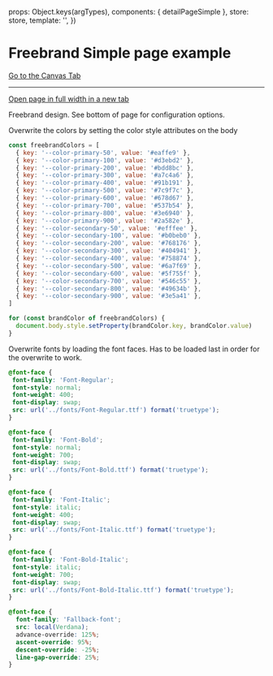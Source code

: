 
<Meta of={FreebrandPageSimpleStories} />

  props: Object.keys(argTypes),
  components: { detailPageSimple },
  store: store,
  template: '<detailPageSimple :isFreebrand="true" />',
})

# Freebrand Simple page example

<a href="?path=/story/pages-freebrand-detail-page-simple--example">
  Go to the Canvas Tab
</a>

***

<a href="?id=pages-freebrand-detail-page-simple--example" target="_blank">
  Open page in full width in a new tab
</a>

Freebrand design. See bottom of page for configuration options.

<Canvas>
  <Story of={FreebrandPageSimpleStories.Example} />
</Canvas>

Overwrite the colors by setting the color style attributes on the body

```javascript
const freebrandColors = [
  { key: '--color-primary-50', value: '#eaffe9' },
  { key: '--color-primary-100', value: '#d3ebd2' },
  { key: '--color-primary-200', value: '#bdd8bc' },
  { key: '--color-primary-300', value: '#a7c4a6' },
  { key: '--color-primary-400', value: '#91b191' },
  { key: '--color-primary-500', value: '#7c9f7c' },
  { key: '--color-primary-600', value: '#678d67' },
  { key: '--color-primary-700', value: '#537b54' },
  { key: '--color-primary-800', value: '#3e6940' },
  { key: '--color-primary-900', value: '#2a582e' },
  { key: '--color-secondary-50', value: '#efffee' },
  { key: '--color-secondary-100', value: '#b0beb0' },
  { key: '--color-secondary-200', value: '#768176' },
  { key: '--color-secondary-300', value: '#404941' },
  { key: '--color-secondary-400', value: '#758874' },
  { key: '--color-secondary-500', value: '#6a7f69' },
  { key: '--color-secondary-600', value: '#5f755f' },
  { key: '--color-secondary-700', value: '#546c55' },
  { key: '--color-secondary-800', value: '#49634b' },
  { key: '--color-secondary-900', value: '#3e5a41' },
]

for (const brandColor of freebrandColors) {
  document.body.style.setProperty(brandColor.key, brandColor.value)
}
```

Overwrite fonts by loading the font faces. Has to be loaded last in order for the overwrite to work.

```css
@font-face {
 font-family: 'Font-Regular';
 font-style: normal;
 font-weight: 400;
 font-display: swap;
 src: url('../fonts/Font-Regular.ttf') format('truetype');
}

@font-face {
 font-family: 'Font-Bold';
 font-style: normal;
 font-weight: 700;
 font-display: swap;
 src: url('../fonts/Font-Bold.ttf') format('truetype');
}

@font-face {
 font-family: 'Font-Italic';
 font-style: italic;
 font-weight: 400;
 font-display: swap;
 src: url('../fonts/Font-Italic.ttf') format('truetype');
}

@font-face {
 font-family: 'Font-Bold-Italic';
 font-style: italic;
 font-weight: 700;
 font-display: swap;
 src: url('../fonts/Font-Bold-Italic.ttf') format('truetype');
}

@font-face {
  font-family: 'Fallback-font';
  src: local(Verdana);
  advance-override: 125%;
  ascent-override: 95%;
  descent-override: -25%;
  line-gap-override: 25%;
}

```
